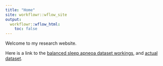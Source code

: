 ```yaml
---
title: "Home"
site: workflowr::wflow_site
output:
  workflowr::wflow_html:
    toc: false
---
```


Welcome to my research website.

Here is a link to the [balanced sleep apneoa dataset workings](createApenaSample.html), and [actual dataset](../blob/master/ap_balanced.csv).
